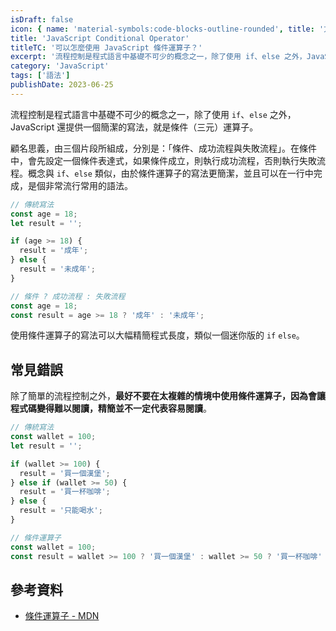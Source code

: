 ```yaml
---
isDraft: false
icon: { name: 'material-symbols:code-blocks-outline-rounded', title: '方框上有代碼的符號' }
title: 'JavaScript Conditional Operator'
titleTC: '可以怎麼使用 JavaScript 條件運算子？'
excerpt: '流程控制是程式語言中基礎不可少的概念之一，除了使用 if、else 之外，JavaScript 還提供一個簡潔的寫法，就是條件（三元）運算子，顧名思義，由三個片段所組成，分別是：「條件、成功流程與失敗流程」。用更精簡的語法來撰寫流程控制，條件運算子是常見且必學的語法之一'
category: 'JavaScript'
tags: ['語法']
publishDate: 2023-06-25
---
```


流程控制是程式語言中基礎不可少的概念之一，除了使用 `if`、`else` 之外，JavaScript 還提供一個簡潔的寫法，就是條件（三元）運算子。

顧名思義，由三個片段所組成，分別是：「條件、成功流程與失敗流程」。在條件中，會先設定一個條件表達式，如果條件成立，則執行成功流程，否則執行失敗流程。概念與 `if`、`else` 類似，由於條件運算子的寫法更簡潔，並且可以在一行中完成，是個非常流行常用的語法。

```js
// 傳統寫法
const age = 18;
let result = '';

if (age >= 18) {
  result = '成年';
} else {
  result = '未成年';
}
```

```js
// 條件 ? 成功流程 : 失敗流程
const age = 18;
const result = age >= 18 ? '成年' : '未成年';
```

使用條件運算子的寫法可以大幅精簡程式長度，類似一個迷你版的 `if` `else`。

## 常見錯誤

除了簡單的流程控制之外，**最好不要在太複雜的情境中使用條件運算子，因為會讓程式碼變得難以閱讀，精簡並不一定代表容易閱讀**。

```js
// 傳統寫法
const wallet = 100;
let result = '';

if (wallet >= 100) {
  result = '買一個漢堡';
} else if (wallet >= 50) {
  result = '買一杯咖啡';
} else {
  result = '只能喝水';
}
```

```js
// 條件運算子
const wallet = 100;
const result = wallet >= 100 ? '買一個漢堡' : wallet >= 50 ? '買一杯咖啡' : '只能喝水';
```

## 參考資料

- [條件運算子 - MDN](https://developer.mozilla.org/zh-TW/docs/Web/JavaScript/Reference/Operators/Conditional_operator)
